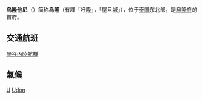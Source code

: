{{NoteTA
|T=zh-tw:烏隆塔尼;zh-hans:乌隆他尼;
|1=zh-tw:烏隆塔尼;zh-hans:乌隆他尼;
}}
{{redirect2|乌隆|泰国的一个府|烏隆府}}
{{Infobox Settlement
| name = 乌隆他尼<br />อุดรธานี
| image_skyline = 
| imagesize = 250px
| image_caption = 
| image_flag = 
| image_shield = 
| pushpin_map = Thailand
| pushpin_label_position = bottom
| subdivision_type = 国家
| subdivision_name = {{THA}}
| subdivision_type1 = [[泰国行政区划|府]]
| subdivision_name1 = [[乌隆府|乌隆府]]
| subdivision_type2 = 
| subdivision_name2 = 
| elevation_m = 
| elevation_ft = 
| area_total_km2 = 
| population_as_of = 2008年
| population_total = 142670
| population_density_km2 = 
| timezone = 
| utc_offset = 
| timezone_DST = 
| utc_offset_DST = 
| latd = 17
| latm = 25
| lats =
| latNS = N
| longd = 102
| longm = 45
| longs =
| longEW = E
| website =  
|image_seal = Seal of Udon Thani.png
}}
'''乌隆他尼'''（{{Thai|t=อุดรธานี|tr='u-qtar dhaːniː|PB=Ù-dɔɔn taa-nii}}）简称'''乌隆'''（有譯「吁隆」，「屋旦城」），位于[[泰国|泰国]]东北部，是[[烏隆府|烏隆府]]的首府。

== 交通航班 ==
[[曼谷|曼谷]][[內陸航機|內陸航機]]
== 氣候 ==
{{Weather box|width=auto
|location = 乌隆他尼(1981–2010)
|metric first = Yes
|single line = Yes
|Jan record high C = 37.6
|Feb record high C = 39.2
|Mar record high C = 42.0
|Apr record high C = 43.0
|May record high C = 41.2
|Jun record high C = 38.7
|Jul record high C = 37.7
|Aug record high C = 36.5
|Sep record high C = 35.8
|Oct record high C = 36.5
|Nov record high C = 37.0
|Dec record high C = 35.6
|year record high C = 43.0
|Jan high C = 30.0
|Feb high C = 32.5
|Mar high C = 34.9
|Apr high C = 36.3
|May high C = 34.4
|Jun high C = 33.2
|Jul high C = 32.6
|Aug high C = 32.0
|Sep high C = 31.9
|Oct high C = 31.6
|Nov high C = 30.7
|Dec high C = 29.1
|year high C = 32.4
|Jan mean C = 22.8
|Feb mean C = 25.3
|Mar mean C = 28.0
|Apr mean C = 29.8
|May mean C = 28.9
|Jun mean C = 28.6
|Jul mean C = 28.2
|Aug mean C = 27.8
|Sep mean C = 27.6
|Oct mean C = 26.9
|Nov mean C = 24.9
|Dec mean C = 22.4
|year mean C = 26.8
|Jan low C = 16.5
|Feb low C = 18.9
|Mar low C = 21.9
|Apr low C = 24.4
|May low C = 24.8
|Jun low C = 25.0
|Jul low C = 24.9
|Aug low C = 24.6
|Sep low C = 24.2
|Oct low C = 22.9
|Nov low C = 19.7
|Dec low C = 16.3
|year low C = 22.0
|Jan record low C = 7.0
|Feb record low C = 9.8
|Mar record low C = 11.4
|Apr record low C = 17.2
|May record low C = 20.5
|Jun record low C = 21.5
|Jul record low C = 21.2
|Aug record low C = 21.1
|Sep record low C = 21.0
|Oct record low C = 14.2
|Nov record low C = 8.4
|Dec record low C = 4.2
|year record low C = 4.2
|rain colour = green
|Jan rain mm = 6.3
|Feb rain mm = 22.0
|Mar rain mm = 49.7
|Apr rain mm = 74.1
|May rain mm = 198.5
|Jun rain mm = 229.0
|Jul rain mm = 210.9
|Aug rain mm = 285.1
|Sep rain mm = 239.5
|Oct rain mm = 90.1
|Nov rain mm = 10.3
|Dec rain mm = 2.9
|year rain mm = 1418.4
|Jan rain days = 1.7
|Feb rain days = 3.1
|Mar rain days = 5.5
|Apr rain days = 8.0
|May rain days = 16.9
|Jun rain days = 19.0
|Jul rain days = 19.6
|Aug rain days = 22.0
|Sep rain days = 17.3
|Oct rain days = 9.5
|Nov rain days = 2.4
|Dec rain days = 1.0
|year rain days = 126.0
|Jan humidity = 65
|Feb humidity = 63
|Mar humidity = 60
|Apr humidity = 63
|May humidity = 74
|Jun humidity = 78
|Jul humidity = 78
|Aug humidity = 81
|Sep humidity = 81
|Oct humidity = 76
|Nov humidity = 69
|Dec humidity = 67
|year humidity = 71
|Jan sun = 272.8
|Feb sun = 259.9
|Mar sun = 275.9
|Apr sun = 243.0
|May sun = 198.4
|Jun sun = 156.0
|Jul sun = 120.9
|Aug sun = 117.8
|Sep sun = 144.0
|Oct sun = 198.4
|Nov sun = 252.0
|Dec sun = 257.3
|year sun = 
|Jand sun = 8.8
|Febd sun = 9.2
|Mard sun = 8.9
|Aprd sun = 8.1
|Mayd sun = 6.4
|Jund sun = 5.2
|Juld sun = 3.9
|Augd sun = 3.8
|Sepd sun = 4.8
|Octd sun = 6.4
|Novd sun = 8.4
|Decd sun = 8.3
|yeard sun = 6.9
|source 1 = Thai Meteorological Department<ref name=TMD1>{{cite web
| url = http://climate.tmd.go.th/content/file/75
| title = Climatological Data for the Period 1981–2010
| publisher = Thai Meteorological Department
| page = 9
| accessdate = 1 August 2016
| archive-date = 2019-08-26
| archive-url = https://web.archive.org/web/20190826034527/http://www.climate.tmd.go.th/content/file/75
| dead-url = no
}}</ref>
|source 2 = Office of Water Management and Hydrology, Royal Irrigation Department (sun and humidity)<ref name=RID>{{cite web
| url = http://water.rid.go.th/hwm/cropwater/CWRdata/ETo/ETo_PenMon_2554.pdf
| title = ปริมาณการใช้น้ำของพืชอ้างอิงโดยวิธีของ Penman Monteith (Reference Crop Evapotranspiration by Penman Monteith)
| publisher = Office of Water Management and Hydrology, Royal Irrigation Department
| page = 43
| language = th
| accessdate = 1 August 2016
| archive-date = 2018-10-02
| archive-url = https://web.archive.org/web/20181002123940/http://water.rid.go.th/hwm/cropwater/CWRdata/ETo/ETo_PenMon_2554.pdf
| dead-url = no
}}</ref>

}}

{{Authority control}}
{{Thailand-geo-stub}}

[[Category:泰国城市|U]]
[[Category:乌隆府|Udon]]